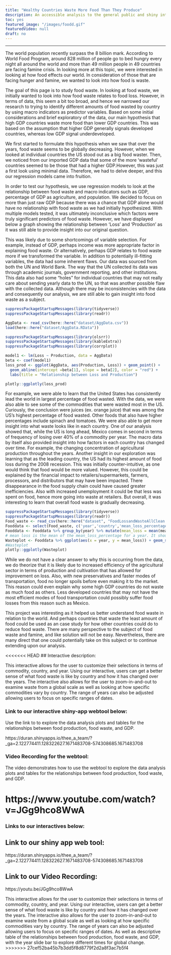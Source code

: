 ```yaml
---
title: "Wealthy Countries Waste More Food Than They Produce"
description: An accessible analysis to the general public and shiny interactive. 
toc: yes
featured_image: "/images/foodd.gif"
featuredVideo: null
draft: no
---
```


---

The world population recently surpass the 8 billion mark. According to World Food Program, around 828 million of people go to bed hungry every night all around the world and more than 49 million people in 49 countries are facing famine crisis. In looking more at this topic, we were interested in looking at how food effects our world. In consideration of those that are facing hunger and famine, we wanted to look into how food is waste. 
  
The goal of this page is to study food waste. In looking at food waste, we initially wanted to look into how food waste relates to food loss. However, in terms of data, this seem a bit too broad, and hence we narrowed our research to trying to identify different amounts of food wasted by country by using macro indicators as predictor variables. Based on some initial considerations and brief exploratory of the data, our main hypothesis that high GDP countries waste more food than lower GDP countries. This was based on the assumption that higher GDP generally signals developed countries, whereas low GDP signal underdeveloped. 

We first started to formulate this hypothesis when we saw that over the years, food waste seems to be globally decreasing. However, when we looked at individual countries the US stood out as a big food waster. Then, we noticed from our imported GDP data that some of the more 'wasteful' countries seemed to be those that had a higher GDP.However, this was just a first look using minimal data. Therefore, we had to delve deeper, and this our regression models came into fruition.
  
In order to test our hypothesis, we use regression models to look at the relationship between food waste and macro indicators such as GDP, percentage of GDP as agriculture, and population. We decided to focus on more than just raw GDP because there was a chance that GDP alone would have no relationship with food waste as we had initially hypothesized. With multiple models tested, it was ultimately inconclusive which factors were truly significant predictors of food waste. However, we have displayed below a graph showing the relationship between 'Loss' and 'Production' as it was still able to provide insight into our original question. 

This was likely due to some shortcomings of variable selection. For example, instead of GDP, perhaps income was more appropriate factor in explaining food waste. Or alternatively, perhaps GDP relates to food waste more if we transformed the variable. In addition to potentially ill-fitting variables, the data had some inherent flaws. Our data was sourced from both the UN and World Bank. The way that the UN collected its data was through academic journals, government reporting, and other institutions. This data also had some "holes" for individual countries that may not really care about sending yearly data to the UN, so that was another possible flaw with the collected data. Although there may be inconsistencies with the data and consequently our analysis, we are still able to gain insight into food waste as a subject. 

```r
suppressPackageStartupMessages(library(tidyverse))
suppressPackageStartupMessages(library(readr))

AggData <- read_csv(here::here("dataset/AggData.csv"))
load(here::here("dataset/AggData.RData"))

suppressPackageStartupMessages(library(olsrr))
suppressPackageStartupMessages(library(kableExtra))
suppressPackageStartupMessages(library(corrplot))

model1 <- lm(Loss ~ Production, data = AggData)
beta <- coef(model1)
loss_prod <- ggplot(AggData, aes(Production, Loss)) + geom_point() +
  geom_abline(intercept =beta[1], slope = beta[2], color = "red") + 
  labs(title = "Relationship between Loss and Production")

plotly::ggplotly(loss_prod)
```

For example, we were able to learn that the United States has consistently lead the world in largest percentage of food wasted. With the data, we were also able to see some of the commodities that were wasted most in the US. Curiously, the conclusion were juices (ex. orange juice) that was among the US's highest percentage of food wasted. Other foods that also have higher percentages include spinach and tomatoes. We were also able to get more insight into what waste looks like in each country. One of our analysis showed that, while the US is long ahead, Mexico comes in second in terms of frequency of losing over 40% of a commodity per year. The macro data by itself also provided insight into how factors in each country has changed over time. For example, the changing concentration of agricultural production throughout the years. Another insight in our exploration was learning that as the leading country, the US had its highest amount of food loss during the 2008 recession. This was initially counter-intuitive, as one would think that food would be more valued. However, this could be explained by the financial impact to retailers/supermarkets, farmers, processors, and distributors that may have been impacted. There disappearance in the food supply chain could have caused greater inefficiencies. Also with increased unemployment it could be that less was spent on food, hence more going into waste at retailers. But overall, it was interesting to learn that overall food waste is gradually decreasing. 

```r
suppressPackageStartupMessages(library(tidyverse))
suppressPackageStartupMessages(library(readr))
Food_waste <- read_csv(here::here("dataset", "FoodLossandWasteAllClean.csv"))
Fooddata <- select(Food_waste, c('year','country','mean_loss_percentage')) %>% filter(year > 1969)
Fooddata <- Fooddata %>% group_by(year) %>% mutate(mean_loss = mean(mean_loss_percentage)) %>% select(c('year', 'mean_loss'))
# mean loss is the mean of the mean_loss_percentage for a year. It should still remain as a percentage
Wasteplot <- Fooddata %>% ggplot(aes(x = year, y = mean_loss)) + geom_smooth(size = .5, se = TRUE) + labs(title = "Global amount of food waste since 1970", x = "Year", y = "Percent of Food Wasted")
#Wasteplot
plotly::ggplotly(Wasteplot)
```

While we do not have a clear answer to why this is occurring from the data, we do theorize that it is likely due to increased efficiency of the agricultural sector in terms of production and cultivation that has allowed for improvement on loss. Also, with new preservatives and faster modes of transportation, food no longer spoils before even making it to the market. This reason could even explain why some high GDP countries do not waste as much food as others. Less developed countries that may not have the most efficient modes of food transportation could possibly suffer food losses from this reason such as Mexico.

This project was interesting as it helped us better understand food waste in relation to the world. And perhaps countries that waste the least amount of food could be used as an case study for how other countries could do to reduce food waste. There are many perspective to the subject of food waste and famine, and like solution will not be easy. Nevertheless, there are many direct that one could potentially take on this subject or to continue extending upon our analysis. 
 

<<<<<<< HEAD
## Interactive description:

This interactive allows for the user to customize their selections in terms of commodity, country, and year. Using our interactive, users can get a better sense of what food waste is like by country and how it has changed over the years. The interactive also allows for the user to zoom-in-and-out to examine waste from a global scale as well as looking at how specific commodities vary by country. The range of years can also be adjusted allowing users to focus on specific ranges of dates. 

### Link to our interactive shiny-app webtool below:

Use the link to to explore the data analysis plots and tables for the relationships between food production, food waste, and GDP.

https://duran.shinyapps.io/thee_a_team/?_ga=2.122774411.128322627.1671483708-574308685.1671483708

### Video Recording for the webtool:

The video demonstrates how to use the webtool to explore the data analysis plots and tables for the relationships between food production, food waste, and GDP.

https://www.youtube.com/watch?v=JGg9hco8WwA
=======
### Links to our interactives below:

## Link to our shiny app web tool:

https://duran.shinyapps.io/thee_a_team/?_ga=2.122774411.128322627.1671483708-574308685.1671483708

## Link to our Video Recording:

https://youtu.be/JGg9hco8WwA

This interactive allows for the user to customize their selections in terms of commodity, country, and year. Using our interactive, users can get a better sense of what food waste is like by country and how it has changed over the years. The interactive also allows for the user to zoom-in-and-out to examine waste from a global scale as well as looking at how specific commodities vary by country. The range of years can also be adjusted allowing users to focus on specific ranges of dates. As well as descriptive table of the relationships between food production, food waste, and GDP, with the year slide bar to explore different times for global change. 
>>>>>>> 27cef52ba45b7b3dd5f8d8779f2d2a8f3ac7b5f4
